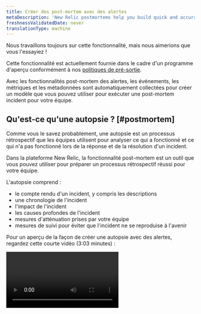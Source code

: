 ```yaml
---
title: Créer des post-mortem avec des alertes
metaDescription: 'New Relic postmortems help you build quick and accurate postmortems by collecting events, metrics, and metadata automatically.'
freshnessValidatedDate: never
translationType: machine
---
```


<Callout title="Aperçu">
  Nous travaillons toujours sur cette fonctionnalité, mais nous aimerions que vous l&apos;essayiez !

  Cette fonctionnalité est actuellement fournie dans le cadre d&apos;un programme d&apos;aperçu conformément à nos [politiques de pré-sortie](/docs/licenses/license-information/referenced-policies/new-relic-pre-release-policy).
</Callout>

Avec les fonctionnalités post-mortem des alertes, les événements, les métriques et les métadonnées sont automatiquement collectées pour créer un modèle que vous pouvez utiliser pour exécuter une post-mortem incident pour votre équipe.

## Qu&apos;est-ce qu&apos;une autopsie ? [#postmortem]

Comme vous le savez probablement, une autopsie est un processus rétrospectif que les équipes utilisent pour analyser ce qui a fonctionné et ce qui n&apos;a pas fonctionné lors de la réponse et de la résolution d&apos;un incident.

Dans la plateforme New Relic, la fonctionnalité post-mortem est un outil que vous pouvez utiliser pour préparer un processus rétrospectif réussi pour votre équipe.

L&apos;autopsie comprend :

* le compte rendu d&apos;un incident, y compris les descriptions
* une chronologie de l&apos;incident
* l&apos;impact de l&apos;incident
* les causes profondes de l&apos;incident
* mesures d&apos;atténuation prises par votre équipe
* mesures de suivi pour éviter que l&apos;incident ne se reproduise à l&apos;avenir

Pour un aperçu de la façon de créer une autopsie avec des alertes, regardez cette courte vidéo (3:03 minutes) :

<Video type="wistia" id="b0jcdks8eb" />

## Pourquoi utiliser notre outil post-mortem ? [#why-postmortem]

Les alertes post-mortem collectent automatiquement les données liées à un incident, libérant ainsi votre équipe pour se concentrer sur l&apos;analyse et les éléments d&apos;action pour améliorer les réponses aux incidents futurs.

Prêt à commencer ? Assurez-vous d&apos;avoir un [compte New Relic](https://newrelic.com/signup). C&amp;apos;est gratuit, pour toujours !

## Créer une autopsie [#create-postmortem]

Lorsqu&apos;un problème est fermé, vous pouvez créer une autopsie.

Pour trouver vos problèmes, accédez à <DNT>**[one.newrelic.com &gt; All capabilities](https://one.newrelic.com/all-capabilities) &amp;gt; Alerts &amp;gt; Analyze**</DNT> et cliquez sur <DNT>**Issues &amp; activity**</DNT>.

Les problèmes sont des groupes d’incidents liés au même problème sous-jacent. Lorsqu&apos;un nouvel incident est créé, les renseignements incident peuvent ouvrir un nouveau problème et évaluer d&apos;autres problèmes ouverts pour une éventuelle corrélation.

Suivez ces étapes pour créer une autopsie.

### Étape 1 : Accéder à la page d&apos;autopsie [#postmortem-page]

À partir du flux de problèmes, sélectionnez un problème ouvert pour votre autopsie.

Pour voir vos problèmes fermés, dans le champ de recherche, cliquez sur le bouton de filtre, puis sélectionnez l&apos;état du problème <DNT>**Closed**</DNT> .

Sur la page de détails du problème, cliquez sur <DNT>**Close**</DNT>, puis sur <DNT>**Create postmortem**</DNT>.

### Étape 2 : Réviser, modifier et commenter la chronologie [#edit-event-timeline]

Une autopsie collecte les événements et les données tout au long de la durée de vie d&apos;un problème et crée automatiquement une chronologie des événements.

<img title="The postmortem timeline" alt="A screenshot of the postmortem timeline showing how events are grouped by time and date." src="/images/accounts_screenshot-full_postmortem-1.webp" />

<figcaption>
  Un événement spécifique peut être réduit ou développé pour vous permettre de vous concentrer plus facilement sur ce qui est important pour vous.
</figcaption>

Chaque type d’événement est étiqueté avec une couleur différente pour aider à les distinguer. Les balises d&apos;aide fournissent un contexte supplémentaire utile.

Les types d&apos;événements incluent l&apos;anomalie, l&apos;incident, la déploiement et l&apos;activité utilisateur.

Chaque événement d’un numéro est encadré dans une fiche événement. Vous pouvez consulter la chronologie de l&apos;événement, supprimer une fiche d&apos;événement ou ajouter un événement utilisateur.

### Étape 3 : (Facultatif) Ajouter un événement utilisateur [#add-user-event]

<Callout variant="tip">
  Pour ajouter une note en tant qu&apos;événement utilisateur sur la chronologie, déplacez votre souris sous n&apos;importe quelle carte, vous verrez une option « Insérer une carte ».
</Callout>

Cliquez sur « Insérer une carte », saisissez les contextes et enregistrez.

<img title="postmortem-2.png" alt="Screenshot of New Relic Postmortem Timeline Insert User Card" src="/images/accounts_screenshot-crop_postmortem-2.webp" />

### Étape 4 : (Facultatif) Commenter un événement [#comment-event]

Pour tout événement sur la chronologie, vous pouvez ajouter des commentaires.

<img title="Postmortem comments" alt="A screenshot of the postmortem comments field." src="/images/accounts_screenshot-crop_postmortem-4.webp" />

<figcaption>
  Utilisez les commentaires pour collaborer avec votre collègue ou vous rappeler un contexte utile plus tard.
</figcaption>

### Étape 5 : Examiner les métadonnées d’un événement [#review-metadata]

Les métadonnées post-mortem incluent les enjeux et les entités associés. Ceux-ci sont automatiquement ajoutés à l&apos;autopsie. Vous pouvez supprimer toute entité associée qui ne vous concerne pas.

La période de l’incident est également incluse sous forme de métadonnées.

<img title="Postmortem metadata" alt="A screenshot of the postmortem page showing associated issues and entities, as well as the time frame." src="/images/accounts_screenshot-crop_postmortem-5.webp" />

En haut de la page d’autopsie, sélectionnez le niveau de gravité de l’incident. La gravité est indiquée sur la page de la liste d&apos;autopsie.

Vous pouvez ajuster l&apos;heure de début et de fin pour refléter la période réelle de l&apos;incident, si elle est différente de celle capturée automatiquement.

### Étape 6 : Remplissez les sections contextuelles [#context-sections]

<img title="Postmortem context fields" alt="A screenshot of the postmortem reporting free text fields" src="/images/accounts_screenshot-crop_postmortem-6.webp" />

Pour une autopsie, les sections titre et résumé <DNT>**What happened**</DNT> sont des champs obligatoires.

Les sections métadonnées et la chronologie des événements vous donnent un contexte essentiel sur les entités affectées, quand et comment.

En option, vous pouvez remplir les sections <DNT>**Root cause**</DNT> et <DNT>**Recovery actions**</DNT> pour créer un enregistrement rétrospectif plus détaillé.

## Consultez vos autopsies [#view-postmortems]

Une fois que vous avez créé un ou plusieurs post-mortems, vous pouvez y revenir plus tard. Suivez ces étapes pour obtenir une liste de vos autopsies.

1. Allez à <DNT>**[one.newrelic.com &gt; All capabilities](https://one.newrelic.com/all-capabilities) &amp;gt; Alerts &amp;gt; Analyze**</DNT> et cliquez sur <DNT>**Issues &amp; activity**</DNT>.

2. Cliquez sur l’onglet <DNT>**Postmortems**</DNT> .

   <img title="Postmortem list page" alt="A screenshot of the postmortem list page" src="/images/accounts_screenshot-full_postmortem-edit.webp" />

3. Sélectionnez une autopsie individuelle pour consulter le dossier autopsie détaillé.

Si vous décidez que vous n’avez plus besoin d’une autopsie, sur le rapport d’autopsie détaillé, cliquez sur <DNT>**Delete postmortem**</DNT>.
